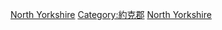 {{catmore}}
{{Commonscat|North Yorkshire}}

[[Category:英格蘭的名譽郡|North Yorkshire]]
[[Category:約克郡|Category:約克郡]]
[[Category:非都市郡|North Yorkshire]]